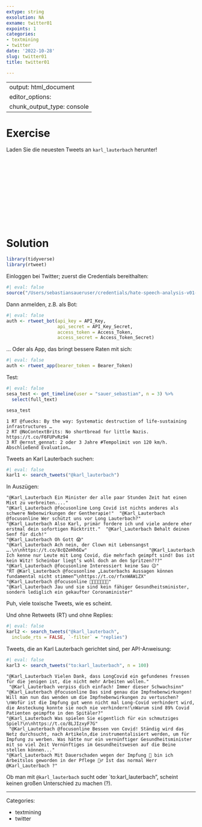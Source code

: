 ```yaml
---
extype: string
exsolution: NA
exname: twitter01
expoints: 1
categories:
- textmining
- twitter
date: '2022-10-28'
slug: twitter01
title: twitter01

---
```



---
output: html_document
editor_options: 
  chunk_output_type: console
---








# Exercise


Laden Sie die neuesten Tweets an `karl_lauterbach` herunter!





</br>
</br>
</br>
</br>
</br>
</br>
</br>
</br>
</br>
</br>

# Solution



```r
library(tidyverse)
library(rtweet)
```


Einloggen bei Twitter; zuerst die Credentials bereithalten:

```r
#| eval: false
source("/Users/sebastiansaueruser/credentials/hate-speech-analysis-v01-twitter.R")
```


Dann anmelden, z.B. als Bot:

```r
#| eval: false
auth <- rtweet_bot(api_key = API_Key,
                   api_secret = API_Key_Secret,
                   access_token = Access_Token,
                   access_secret = Access_Token_Secret)
```


... Oder als App, das bringt bessere Raten mit sich:

```r
#| eval: false
auth <- rtweet_app(bearer_token = Bearer_Token)
```


Test:

```r
#| eval: false
sesa_test <- get_timeline(user = "sauer_sebastian", n = 3) %>% 
  select(full_text)

sesa_test
```


```
1 RT @fuecks: By the way: Systematic destruction of life-sustaining infrastructures …
2 RT @NoContextBrits: No shortbread for little Nazis. https://t.co/F6FUPvRz94        
3 RT @ernst_gennat: 2 oder 3 Jahre #Tempolimit von 120 km/h. Abschließend Evaluation…
```


Tweets an Karl Lauterbach suchen:


```r
#| eval: false
karl1 <- search_tweets("@karl_lauterbach")
```


In Auszügen:

```
"@Karl_Lauterbach Ein Minister der alle paar Stunden Zeit hat einen Mist zu verbreiten...."   
"@Karl_Lauterbach @focusonline Long Covid ist nichts anderes als schwere Nebenwirkungen der Gentherapie!"  "@Karl_Lauterbach @focusonline Wer schützt uns vor Long Lauterbach?"
"@Karl_Lauterbach Also Karl, primär fordere ich und viele andere eher erstmal dein sofortigen Rücktritt."  "@Karl_Lauterbach Behalt deinen Senf für dich!"                                                            "@Karl_Lauterbach Oh Gott 😱"     
"@Karl_Lauterbach Ach nein, der Clown mit Lebensangst ….\n\nhttps://t.co/8cQZeHh6Ew"                       "@Karl_Lauterbach Ich kenne nur Leute mit Long Covid, die mehrfach geimpft sind! Das ist kein Witz! Scheinbar liegt’s wohl doch an den Spritzen???"                                                            "@Karl_Lauterbach @focusonline Interessiert keine Sau 😉"                      
"RT @Karl_Lauterbach @focusonline „Lauterbachs Aussagen können fundamental nicht stimmen“\nhttps://t.co/rfxnWAWiZX"                                                                          "@Karl_Lauterbach @focusonline 🤡😂😂😂😂😂😂"                                         
"@Karl_Lauterbach Jau und sie sind kein fähiger Gesundheitsminister, sondern lediglich ein gekaufter Coronaminister"        
```

Puh, viele toxische Tweets, wie es scheint.



Und ohne Retweets (RT) und ohne Replies:

```r
#| eval: false
karl2 <- search_tweets("@karl_lauterbach", 
  include_rts = FALSE, `-filter` = "replies")
```


Tweets, die an Karl Lauterbach gerichtet sind, per API-Anweisung:


```r
#| eval: false
karl3 <- search_tweets("to:karl_lauterbach", n = 100)
```


```
"@Karl_Lauterbach Vielen Dank, dass LongCovid ein gefundenes fressen für die jenigen ist, die nicht mehr Arbeiten wollen."       
 "@Karl_Lauterbach verpiss dich einfach! Immer dieser Schwachsinn"    
"@Karl_Lauterbach @focusonline Das sind genau die Impfnebenwirkungen! Will man nun das wenden um die Impfnebenwirkungen zu vertuschen? \nWofür ist die Impfung gut wenn nicht mal Long-Covid verhindert wird, die Ansteckung konnte sie noch nie verhindern!\nWarum sind 89% Covid Patienten geimpfte in den Spitäler?"
"@Karl_Lauterbach Was spielen Sie eigentlich für ein schmutziges Spiel?\n\nhttps://t.co/8LJIzxyF7G"   
 "@Karl_Lauterbach @focusonline Bessen von Covid! Ständig wird das Netz durchsucht, nach Artikeln,die instrumentalisiert werden, um für Impfung zu werben. Was hätte nur ein vernünftiger Gesundheitsminister mit so viel Zeit Vernünftiges im Gesundheitswesen auf die Beine stellen können..."    
"@Karl_Lauterbach Mit Dauerschaden wegen der Impfung 💉 bin ich Arbeitslos geworden in der Pflege 🤷‍♂️ Ist das normal Herr @Karl_Lauterbach ?"          
```


Ob man mit `@karl_lauterbach` sucht oder `to:karl_lauterbach", scheint keinen großen Unterschied zu machen (?).





 


---

Categories: 

- textmining
- twitter

